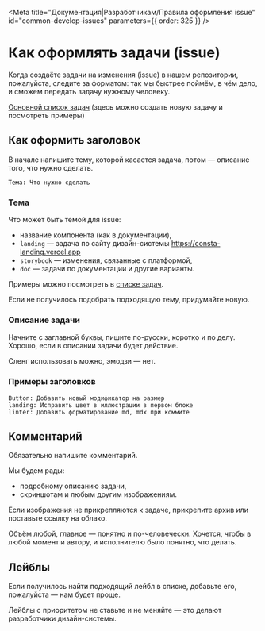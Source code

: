 
<Meta
  title="Документация|Разработчикам/Правила оформления issue"
  id="common-develop-issues"
  parameters={{ order: 325 }}
/>

# Как оформлять задачи (issue)

Когда создаёте задачи на изменения (issue) в нашем репозитории, пожалуйста, следите за форматом: так мы быстрее поймём, в чём дело, и сможем передать задачу нужному человеку.

[Основной список задач](https://github.com/gazprom-neft/consta-uikit/issues) (здесь можно создать новую задачу и посмотреть примеры)

## Как оформить заголовок

В начале напишите тему, которой касается задача, потом — описание того, что нужно сделать.

```
Тема: Что нужно сделать
```

### Тема

Что может быть темой для issue:

- название компонента (как в документации),
- `landing` — задача по сайту дизайн-системы https://consta-landing.vercel.app
- `storybook` — изменения, связанные с платформой,
- `doc` — задачи по документации и другие варианты.

Примеры можно посмотреть в [списке задач](https://github.com/gazprom-neft/consta-uikit/issues).

Если не получилось подобрать подходящую тему, придумайте новую.

### Описание задачи

Начните с заглавной буквы, пишите по-русски, коротко и по делу. Хорошо, если в описании задачи будет действие.

Сленг использовать можно, эмодзи — нет.

### Примеры заголовков

```
Button: Добавить новый модификатор на размер
landing: Исправить цвет в иллюстрации в первом блоке
linter: Добавить форматирование md, mdx при коммите
```

## Комментарий

Обязательно напишите комментарий.

Мы будем рады:

- подробному описанию задачи,
- скриншотам и любым другим изображениям.

Если изображения не прикрепляются к задаче, прикрепите архив или поставьте ссылку на облако.

Объём любой, главное — понятно и по-человечески. Хочется, чтобы в любой момент и автору, и исполнителю было понятно, что делать.

## Лейблы

Если получилось найти подходящий лейбл в списке, добавьте его, пожалуйста — нам будет проще.

Лейблы с приоритетом не ставьте и не меняйте — это делают разработчики дизайн-системы.
